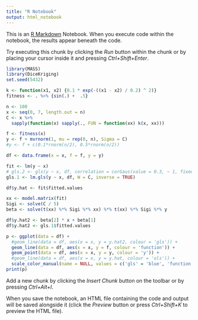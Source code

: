 ```yaml
---
title: "R Notebook"
output: html_notebook
---
```


This is an [R Markdown](http://rmarkdown.rstudio.com) Notebook. When you execute code within the notebook, the results appear beneath the code. 

Try executing this chunk by clicking the *Run* button within the chunk or by placing your cursor inside it and pressing *Ctrl+Shift+Enter*. 

```r
library(MASS)
library(DiceKriging)
set.seed(5432)

k <- function(x1, x2) {0.1 * exp(-((x1 - x2) / 0.2) ^ 2)}
fitness <- . %>% {sin(.) +  .5}

n <- 100
x <- seq(0, 7, length.out = n)
C <- x %>% 
  sapply(function(x) sapply(., FUN = function(xx) k(x, xx)))

f <- fitness(x) 
y <- f + mvrnorm(1, mu = rep(0, n), Sigma = C)
#y <- f + c(0.1*rnorm(n/2), 0.5*rnorm(n/2))

df <- data.frame(x = x, f = f, y = y)

fit <- lm(y ~ x)
# gls.2 <- gls(y ~ x, df, correlation = corGaus(value = 0.3, ~ 1, fixed = T))
gls.1 <- lm.gls(y ~ x, df, W = C, inverse = TRUE)

df$y.hat <- fit$fitted.values

xx <- model.matrix(fit)
Sigi <- solve(C / 5)
beta <- solve(t(xx) %*% Sigi %*% xx) %*% t(xx) %*% Sigi %*% y

df$y.hat2 <- beta[2] * x + beta[1] 
df$y.hat2 <- gls.1$fitted.values

p <- ggplot(data = df) +
  #geom_line(data = df, aes(x = x, y = y.hat2, colour = 'gls')) + 
  geom_line(data = df, aes(x = x, y = f, colour = 'function')) + 
  geom_point(data = df, aes(x = x, y = y, colour = 'y')) +
  #geom_line(data = df, aes(x = x, y = y.hat, colour = 'ols')) +
  scale_color_manual(name = NULL, values = c('gls' = 'blue', 'function' = 'red', 'y' = 'black', 'ols' = 'green'))
print(p)
```

Add a new chunk by clicking the *Insert Chunk* button on the toolbar or by pressing *Ctrl+Alt+I*.

When you save the notebook, an HTML file containing the code and output will be saved alongside it (click the *Preview* button or press *Ctrl+Shift+K* to preview the HTML file).